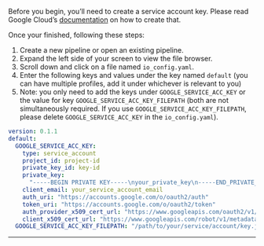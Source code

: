 Before you begin, you’ll need to create a service account key. Please read Google Cloud’s
[documentation](https://cloud.google.com/iam/docs/creating-managing-service-account-keys)
on how to create that.

Once your finished, following these steps:

1. Create a new pipeline or open an existing pipeline.
2. Expand the left side of your screen to view the file browser.
3. Scroll down and click on a file named `io_config.yaml`.
4. Enter the following keys and values under the key named `default` (you can
   have multiple profiles, add it under whichever is relevant to you)
5. Note: you only need to add the keys under `GOOGLE_SERVICE_ACC_KEY` or the
   value for key `GOOGLE_SERVICE_ACC_KEY_FILEPATH` (both are not simultaneously
   required. If you use `GOOGLE_SERVICE_ACC_KEY_FILEPATH`, please delete `GOOGLE_SERVICE_ACC_KEY`
   in the `io_config.yaml`).

```yaml
version: 0.1.1
default:
  GOOGLE_SERVICE_ACC_KEY:
    type: service_account
    project_id: project-id
    private_key_id: key-id
    private_key:
      "-----BEGIN PRIVATE KEY-----\nyour_private_key\n-----END_PRIVATE_KEY"
    client_email: your_service_account_email
    auth_uri: "https://accounts.google.com/o/oauth2/auth"
    token_uri: "https://accounts.google.com/o/oauth2/token"
    auth_provider_x509_cert_url: "https://www.googleapis.com/oauth2/v1/certs"
    client_x509_cert_url: "https://www.googleapis.com/robot/v1/metadata/x509/your_service_account_email"
  GOOGLE_SERVICE_ACC_KEY_FILEPATH: "/path/to/your/service/account/key.json"
```

---
